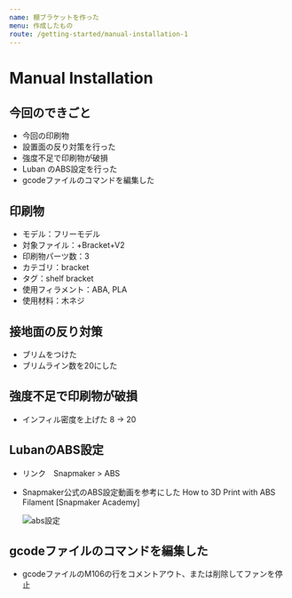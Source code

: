 ```yaml
---
name: 棚ブラケットを作った
menu: 作成したもの
route: /getting-started/manual-installation-1
---
```

# Manual Installation


## 今回のできごと

* 今回の印刷物
* 設置面の反り対策を行った
* 強度不足で印刷物が破損
* Luban のABS設定を行った
* gcodeファイルのコマンドを編集した

## 印刷物

* モデル：フリーモデル
* 対象ファイル：+Bracket+V2
* 印刷物パーツ数：3
* カテゴリ：bracket
* タグ：shelf bracket
* 使用フィラメント：ABA, PLA
* 使用材料：木ネジ

## 接地面の反り対策

* ブリムをつけた
* ブリムライン数を20にした

## 強度不足で印刷物が破損

* インフィル密度を上げた 8 -> 20

## LubanのABS設定

* リンク　Snapmaker > ABS
* Snapmaker公式のABS設定動画を参考にした How to 3D Print with ABS Filament \[Snapmaker Academy]

  ![abs設定](/img/has-heated-bed.png "ABS設定")

## gcodeファイルのコマンドを編集した

* gcodeファイルのM106の行をコメントアウト、または削除してファンを停止